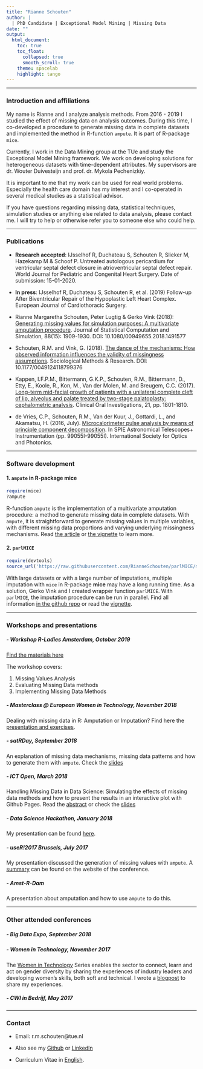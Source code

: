```yaml
---
title: "Rianne Schouten"
author: |
  | PhD Candidate | Exceptional Model Mining | Missing Data
date: ""
output: 
  html_document:
    toc: true
    toc_float:
      collapsed: true
      smooth_scroll: true
    theme: spacelab
    highlight: tango
---
```


---

### Introduction and affiliations

My name is Rianne and I analyze analysis methods. From 2016 - 2019 I studied the effect of missing data on analysis outcomes. During this time, I co-developed a procedure to generate missing data in complete datasets and implemented the method in R-function `ampute`. It is part of R-package `mice`.

Currently, I work in the Data Mining group at the TUe and study the Exceptional Model Mining framework. We work on developing solutions for heterogeneous datasets with time-dependent attributes. My supervisors are dr. Wouter Duivesteijn and prof. dr. Mykola Pechenizkiy. 

It is important to me that my work can be used for real world problems. Especially the health care domain has my interest and I co-operated in several medical studies as a statistical advisor. 

If you have questions regarding missing data, statistical techniques, simulation studies or anything else related to data analysis, please contact me. I will try to help or otherwise refer you to someone else who could help.

---

### Publications

- **Research accepted**: IJsselhof R, Duchateau S, Schouten R, Slieker M, Hazekamp M & Schoof P. Untreated autologous pericardium for ventricular septal defect closure in atrioventricular septal defect repair. World Journal for Pediatric and Congenital Heart Surgery. Date of submission: 15-01-2020.

- **In press**: IJsselhof R, Duchateau S, Schouten R, et al. (2019) Follow-up After Biventricular Repair of the Hypoplastic Left Heart Complex. European Journal of Cardiothoracic Surgery.

- Rianne Margaretha Schouten, Peter Lugtig & Gerko Vink (2018): [Generating missing values for simulation purposes: A multivariate amputation procedure](pdfs/ArticleAmpute.pdf). Journal of Statistical Computation and Simulation, 88(15): 1909-1930. DOI: 10.1080/00949655.2018.1491577

- Schouten, R.M. and Vink, G. (2018). [The dance of the mechanisms: How observed information influences the validity of missingness assumptions](pdfs/TheDance.pdf). Sociological Methods \& Research. DOI: 10.1177/0049124118799376

- Kappen, I.F.P.M., Bittermann, G.K.P., Schouten, R.M., Bittermann, D., Etty, E., Koole, R., Kon, M., Van der Molen, M. and Breugem, C.C. (2017). [Long-term mid-facial growth of patients with a unilateral complete cleft of lip, alveolus and palate treated by two-stage palatoplasty: cephalometric analysis](pdfs/CephalometricAnalysis.pdf). Clinical Oral Investigations, 21, pp. 1801-1810.

- de Vries, C.P., Schouten, R.M., Van der Kuur, J., Gottardi, L., and Akamatsu, H. (2016, July). [Microcalorimeter pulse analysis by means of principle component decomposition](pdfs/Microcalorimeter_Pulse_Analysis.pdf). In SPIE Astronomical Telescopes+ Instrumentation (pp. 99055I-99055I). International Society for Optics and Photonics.

---

### Software development

#### 1. `ampute` in R-package **mice**

```r
require(mice)
?ampute
```

R-function `ampute` is the implementation of a multivariate amputation procedure: a method to generate missing data in complete datasets. With `ampute`, it is straightforward to generate missing values in multiple variables, with different missing data proportions and varying underlying missingness mechanisms. Read [the article](pdfs/ArticleAmpute.pdf) or [the vignette](https://rianneschouten.github.io/mice_ampute/vignette/ampute.html) to learn more.

#### 2. `parlMICE` 

```r
require(devtools)
source_url('https://raw.githubusercontent.com/RianneSchouten/parlMICE/master/parlMICE.R')
```

With large datasets or with a large number of imputations, multiple imputation with `mice` in R-package **mice** may have a long running time. As a solution, Gerko Vink and I created wrapper function `parlMICE`. With `parlMICE`, the imputation procedure can be run in parallel. Find all information [in the github repo](https://github.com/RianneSchouten/parlMICE) or read the [vignette](https://www.gerkovink.com/parlMICE/Vignette_parlMICE.html).

---

### Workshops and presentations

##### - Workshop R-Ladies Amsterdam, October 2019

[Find the materials here](https://github.com/RianneSchouten/workshops/tree/master/R-Ladies%20Workshop)

The workshop covers: 

1.	Missing Values Analysis
2.	Evaluating Missing Data methods
3.	Implementing Missing Data Methods

##### - Masterclass @ European Women in Technology, November 2018

Dealing with missing data in R: Amputation or Imputation? Find here the [presentation and exercises](https://github.com/RianneSchouten/workshops/tree/master/WomenInTechnology).

##### - satRDay, September 2018

An explanation of missing data mechanisms, missing data patterns and how to 
generate them with `ampute`. Check the [slides](pdfs/SatRdayRianneSchouten.pdf)

##### - ICT Open, March 2018

Handling Missing Data in Data Science: Simulating the effects of missing data methods and how to present the results in an interactive plot with Github Pages. Read the [abstract](pdfs/abstract_rianne_schouten.pdf) or check the [slides](pdfs/ictopen2018_RianneSchouten.pdf)

##### - Data Science Hackathon, January 2018

My presentation can be found [here](pdfs/Data_Science_Hackathon_Rianne_Schouten.pdf).

##### - useR!2017 Brussels, July 2017

My presentation discussed the generation of missing values with `ampute`. A [summary](https://user2017.sched.com/event/AxsS?iframe=no) can be found on the website of the conference. 

##### - Amst-R-Dam

A presentation about amputation and how to use `ampute` to do this. 

---

### Other attended conferences 

##### - Big Data Expo, September 2018

##### - Women in Technology, November 2017

The [Women in Technology](http://join.europeanwomenintech.com/technology/?gclid=CjwKEAjwruPNBRCKkbL9zqKcrHwSJABGDVyIbRE8y7tfRU6cobtIyGOBlg-HI1dfOAbqvssG35vhnxoC0mHw_wcB) Series enables the sector to connect, learn and act on gender diversity by sharing the experiences of industry leaders and developing women's skills, both soft and technical. I wrote a [blogpost](https://www.linkedin.com/pulse/i-want-go-where-am-invited-included-rianne-schouten/) to share my experiences. 

##### - CWI in Bedrijf, May 2017

---

### Contact

- Email: r.m.schouten\@tue.nl

- Also see my [Github](https://github.com/RianneSchouten) or [LinkedIn](https://www.linkedin.com/in/rianne-schouten-5bb29491/)

- Curriculum Vitae in [English](pdfs/Rianne_Schouten_Resume.pdf).

